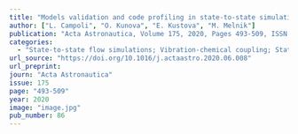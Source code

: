 ```yaml
---
title: "Models validation and code profiling in state-to-state simulations of shock heated air flows"
author: ["L. Campoli", "O. Kunova", "E. Kustova", "M. Melnik"]
publication: "Acta Astronautica, Volume 175, 2020, Pages 493-509, ISSN 0094-5765."
categories:
  - "State-to-state flow simulations; Vibration-chemical coupling; State-resolved reaction rate coefficients; Shock wave; Model validation; Code profiling"
url_source: "https://doi.org/10.1016/j.actaastro.2020.06.008"
url_preprint: 
journ: "Acta Astronautica"
issue: 175
page: "493-509"
year: 2020
image: "image.jpg"
pub_number: 86 
---
```

